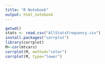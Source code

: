```yaml
---
title: "R Notebook"
output: html_notebook
---
```




```r
getwd()
stats <- read.csv("AllStatsFrequency.csv")
install.packages("corrplot")
library(corrplot)
M<-cor(mtcars)
corrplot(M, method="color")
corrplot(M, type="lower")
```